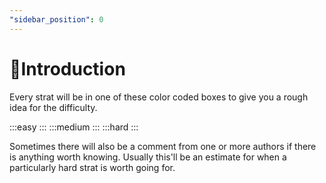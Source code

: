 ```yaml
---
"sidebar_position": 0
---
```



# 👋Introduction

Every strat will be in one of these color coded boxes to give you a rough idea for the difficulty.

:::easy
:::
:::medium
:::
:::hard
:::

Sometimes there will also be a comment from one or more authors if there is anything worth knowing. Usually this'll be an estimate for when a particularly hard strat is worth going for.

